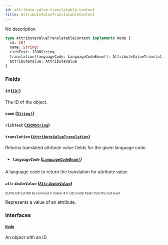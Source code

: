 ```yaml
---
id: attribute-value-translatable-content
title: AttributeValueTranslatableContent
---
```


No description

```graphql
type AttributeValueTranslatableContent implements Node {
  id: ID!
  name: String!
  richText: JSONString
  translation(languageCode: LanguageCodeEnum!): AttributeValueTranslation
  attributeValue: AttributeValue
}
```

### Fields

#### `id` ([`ID!`](/developer/api-reference/scalars/id.mdx))

The ID of the object.

#### `name` ([`String!`](/developer/api-reference/scalars/string.mdx))

#### `richText` ([`JSONString`](/developer/api-reference/scalars/json-string.mdx))

#### `translation` ([`AttributeValueTranslation`](/developer/api-reference/objects/attribute-value-translation.mdx))

Returns translated attribute value fields for the given language code.

- ##### `languageCode` ([`LanguageCodeEnum!`](/developer/api-reference/enums/language-code-enum.mdx))

A language code to return the translation for attribute value.

#### `attributeValue` ([`AttributeValue`](/developer/api-reference/objects/attribute-value.mdx))

<sub><sup><span className="deprecatedTag">DEPRECATED</span> Will be removed in Saleor 4.0. Get model fields from the root level.</sup></sub>

Represents a value of an attribute.

### Interfaces

#### [`Node`](/developer/api-reference/interfaces/node.mdx)

An object with an ID
